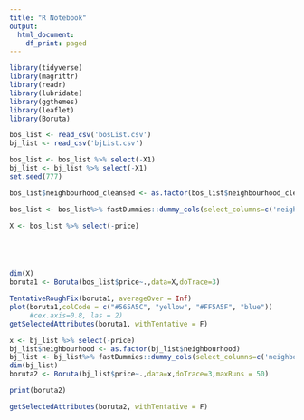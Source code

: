 ---
title: "R Notebook"
output:
  html_document:
    df_print: paged
---

```{r message=FALSE, warning=FALSE}
library(tidyverse)
library(magrittr)
library(readr)
library(lubridate)
library(ggthemes)
library(leaflet)
library(Boruta)

```

```{r}
bos_list <- read_csv('bosList.csv')
bj_list <- read_csv('bjList.csv')
```


```{r}
bos_list <- bos_list %>% select(-X1)
bj_list <- bj_list %>% select(-X1)
set.seed(777)

bos_list$neighbourhood_cleansed <- as.factor(bos_list$neighbourhood_cleansed)

bos_list <- bos_list%>% fastDummies::dummy_cols(select_columns=c('neighbourhood_cleansed'), remove_first_dummy = T) %>% select(-neighbourhood_cleansed)

X <- bos_list %>% select(-price)





dim(X)
boruta1 <- Boruta(bos_list$price~.,data=X,doTrace=3)
```

```{r}
TentativeRoughFix(boruta1, averageOver = Inf)
plot(boruta1,colCode = c("#565A5C", "yellow", "#FF5A5F", "blue"))
     #cex.axis=0.8, las = 2)
getSelectedAttributes(boruta1, withTentative = F)
```

```{r}
x <- bj_list %>% select(-price)
bj_list$neighbourhood <- as.factor(bj_list$neighbourhood)
bj_list <- bj_list%>% fastDummies::dummy_cols(select_columns=c('neighbourhood'), remove_first_dummy = T) %>% select(-neighbourhood)
dim(bj_list)
boruta2 <- Boruta(bj_list$price~.,data=x,doTrace=3,maxRuns = 50)
```

```{r}
print(boruta2)

getSelectedAttributes(boruta2, withTentative = F)


```
 
